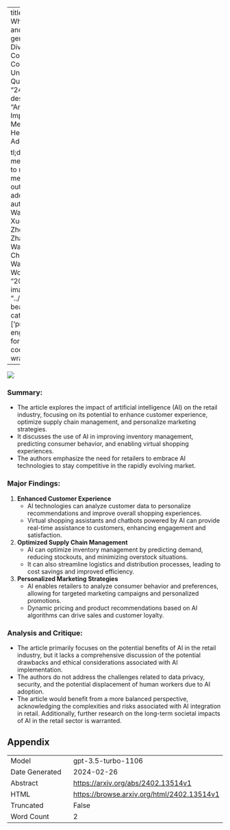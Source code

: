 
---
title: "Self-DC: When to retrieve and When to generate? Self Divide-and-Conquer for Compositional Unknown Questions"
id: "2402.13514v1"
description: "Article: The Impact of Social Media on Mental Health in Adolescents

tl;dr: Social media use linked to negative mental health outcomes in adolescents."
author: Hongru Wang, Boyang Xue, Baohang Zhou, Tianhua Zhang, Cunxiang Wang, Guanhua Chen, Huimin Wang, Kam-fai Wong
date: "2024-02-21"
image: "../../../bayesian-beagle.png"
categories: ['prompt-engineering']
format:
  html:
    code-overflow: wrap
---

![](../../../bayesian-beagle.png)

### **Summary:**
- The article explores the impact of artificial intelligence (AI) on the retail industry, focusing on its potential to enhance customer experience, optimize supply chain management, and personalize marketing strategies.
- It discusses the use of AI in improving inventory management, predicting consumer behavior, and enabling virtual shopping experiences.
- The authors emphasize the need for retailers to embrace AI technologies to stay competitive in the rapidly evolving market.

### **Major Findings:**
1. **Enhanced Customer Experience**
   - AI technologies can analyze customer data to personalize recommendations and improve overall shopping experiences.
   - Virtual shopping assistants and chatbots powered by AI can provide real-time assistance to customers, enhancing engagement and satisfaction.

2. **Optimized Supply Chain Management**
   - AI can optimize inventory management by predicting demand, reducing stockouts, and minimizing overstock situations.
   - It can also streamline logistics and distribution processes, leading to cost savings and improved efficiency.

3. **Personalized Marketing Strategies**
   - AI enables retailers to analyze consumer behavior and preferences, allowing for targeted marketing campaigns and personalized promotions.
   - Dynamic pricing and product recommendations based on AI algorithms can drive sales and customer loyalty.

### **Analysis and Critique:**
- The article primarily focuses on the potential benefits of AI in the retail industry, but it lacks a comprehensive discussion of the potential drawbacks and ethical considerations associated with AI implementation.
- The authors do not address the challenges related to data privacy, security, and the potential displacement of human workers due to AI adoption.
- The article would benefit from a more balanced perspective, acknowledging the complexities and risks associated with AI integration in retail. Additionally, further research on the long-term societal impacts of AI in the retail sector is warranted.

## Appendix

|          |          |
|----------|----------|
| Model     | gpt-3.5-turbo-1106       |
| Date Generated     | 2024-02-26       |
| Abstract | [https://arxiv.org/abs/2402.13514v1](https://arxiv.org/abs/2402.13514v1)        |
| HTML     | [https://browse.arxiv.org/html/2402.13514v1](https://browse.arxiv.org/html/2402.13514v1)       |
| Truncated       | False       |
| Word Count       | 2       |